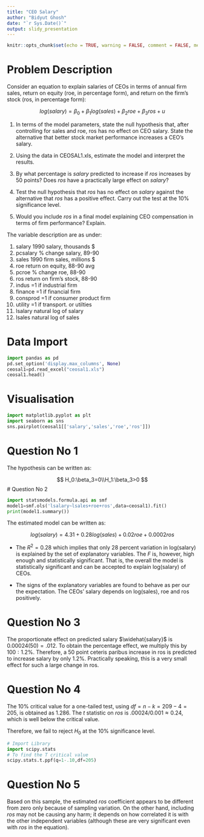 ---
title: "CEO Salary"
author: "Bidyut Ghosh"
date: "`r Sys.Date()`"
output: slidy_presentation
---

```{r setup, include=FALSE}
knitr::opts_chunk$set(echo = TRUE, warning = FALSE, comment = FALSE, message = FALSE)
```

# Problem Description


Consider an equation to explain salaries of CEOs in terms of annual firm sales, return on equity (roe, in percentage form), and return on the firm’s stock (ros, in percentage form):

$$ log(salary)=\beta_0+\beta_1log(sales) +\beta_2roe+\beta_3ros + u $$

1) In terms of the model parameters, state the null hypothesis that, after controlling for sales and roe, ros has no effect on CEO salary. State the alternative that better stock market performance increases a CEO’s salary. 

2) Using the data in CEOSAL1.xls, estimate the model and interpret the results.

3) By what percentage is $salary$ predicted to increase if $ros$ increases by 50 points? Does $ros$ have a practically large effect on $salary$?

4) Test the null hypothesis that $ros$ has no effect on $salary$ against the alternative that $ros$ has a positive effect. Carry out the test at the 10% significance level. 

5) Would you include $ros$ in a final model explaining CEO compensation in terms of firm performance? Explain.

The variable description are as under:

1. salary                   1990 salary, thousands $
2. pcsalary                 % change salary, 89-90
3. sales                    1990 firm sales, millions $
4. roe                      return on equity, 88-90 avg
5. pcroe                    % change roe, 88-90
6. ros                      return on firm's stock, 88-90
7. indus                    =1 if industrial firm
8. finance                  =1 if financial firm
9. consprod                 =1 if consumer product firm
10. utility                  =1 if transport. or utilties
11. lsalary                  natural log of salary
12. lsales                   natural log of sales


# Data Import

```{python}
import pandas as pd
pd.set_option('display.max_columns', None)
ceosal1=pd.read_excel("ceosal1.xls")
ceosal1.head()
```


# Visualisation

```{python}
import matplotlib.pyplot as plt
import seaborn as sns
sns.pairplot(ceosal1[['salary','sales','roe','ros']])
```

# Question No 1

The hypothesis can be written as:

$$ H_0:\beta_3=0\\H_1:\beta_3>0 $$
# Question No 2

```{python}
import statsmodels.formula.api as smf
model1=smf.ols('lsalary~lsales+roe+ros',data=ceosal1).fit()
print(model1.summary())
```

The estimated model can be written as:

$$ log(salary)=4.31+0.28 log(sales)+0.02 roe+0.0002 ros $$

- The $R^2= 0.28$ which implies that only 28 percent variation in log(salary) is explained by the set of explanatory variables. The $F$ is, however, high enough and statistically significant. That is, the overall the model is statistically significant and can be accepted to explain log(salary) of CEOs.

- The signs of the explanatory variables are found to behave as per our the expectation. The CEOs' salary depends on log(sales), roe and ros positively. 

# Question No 3

The proportionate effect on predicted salary $\widehat{salary}$ is $0.00024(50) = .012$. To obtain the percentage effect, we multiply this by $100: 1.2\%$. Therefore, a 50 point ceteris paribus increase in ros is predicted to increase salary by only 1.2%. Practically speaking, this is a very small effect for such a large change in ros.

# Question No 4

The 10% critical value for a one-tailed test, using $df = n-k=209-4=205$, is obtained as 1.286. The $t$ statistic on $ros$ is $.00024/0.001 ≈ 0.24$, which is well below the critical value.

Therefore, we fail to reject $H_0$ at the 10% significance level.

```{python}
# Import Library
import scipy.stats
# To find the T critical value
scipy.stats.t.ppf(q=1-.10,df=205)
```


# Question No 5

Based on this sample, the estimated $ros$ coefficient appears to be different from zero only because of sampling variation. On the other hand, including $ros$ may not be causing any harm; it depends on how correlated it is with the other independent variables (although these are very significant even with $ros$ in the equation).


